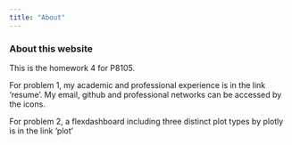 ```yaml
---
title: "About"
---
```


### About this website

This is the homework 4 for P8105.

For problem 1, my academic and professional experience is in the link 'resume'.
My email, github and professional networks can be accessed by the icons.

For problem 2, a flexdashboard including three distinct plot types by plotly is in the link 'plot'